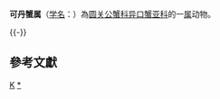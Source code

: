 {{Automatic taxobox
| taxon = Ketamia
| authority = 
}}
'''可丹蟹属'''（[[学名|学名]]：{{lang|la|''Ketamia''}}）為[[圆关公蟹科|圆关公蟹科]][[异口蟹亚科|异口蟹亚科]]的一[[属|属]]动物。

{{-}}
{{Clade
| label1 = [[圆关公蟹科|圆关公蟹科]] Cyclodorippidae 
| 1={{Clade
| label1 = '''''[[可丹蟹属|可丹蟹属]] Ketamia '''''
| 1={{Clade
 | 1=''[[Ketamia_depressa|Ketamia depressa]]''
 | 2=''[[Ketamia_handokoi|Ketamia handokoi]]''[[韩氏可丹蟹|韩氏可丹蟹]]
 | 3=''[[Ketamia_limatula|Ketamia limatula]]''
 | 4=''[[Ketamia_proxima|Ketamia proxima]]''
 }}
| 2=''[[Clythrocerus|Clythrocerus]]''
| 3=''[[Corycodus|Corycodus]]''
| 4=''[[Cyclodorippe|Cyclodorippe]]''
| 5=''[[Deilocerus|Deilocerus]]''
| 6=''[[Krangalangia|Krangalangia]]''
| 7=''[[Neocorycodus|Neocorycodus]]''
| 8=''[[Simodorippe|Simodorippe]]''
| 9=''[[Tymolus|Tymolus]]''
| 10=''[[Xeinostoma|Xeinostoma]]''
}}
}}

==參考文獻==
{{reflist}}

{{taxonbar}}

[[Category:_圆关公蟹科|K]]
[[Category:可丹蟹属|*]]